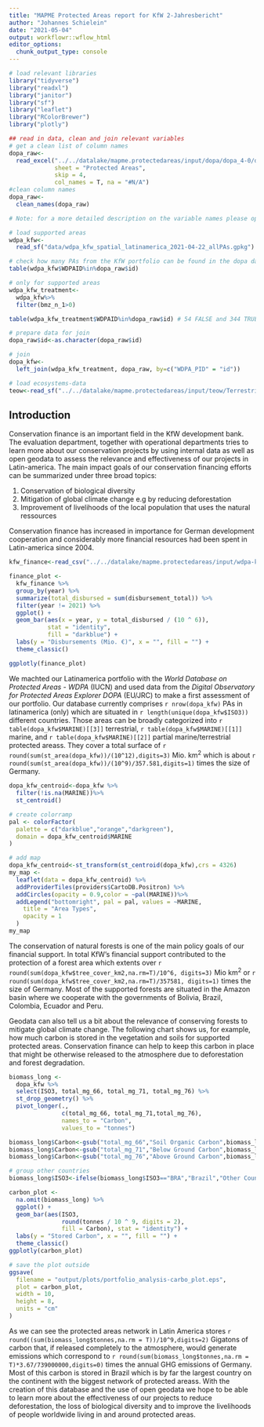 ```yaml
---
title: "MAPME Protected Areas report for KfW 2-Jahresbericht"
author: "Johannes Schielein"
date: "2021-05-04"
output: workflowr::wflow_html
editor_options:
  chunk_output_type: console
---
```


```r
# load relevant libraries
library("tidyverse")
library("readxl")
library("janitor")
library("sf")
library("leaflet")
library("RColorBrewer")
library("plotly")
```

```r
## read in data, clean and join relevant variables 
# get a clean list of column names
dopa_raw<-
  read_excel("../../datalake/mapme.protectedareas/input/dopa/dopa_4-0/dopa_v4-0.xlsx",
             sheet = "Protected Areas",
             skip = 4,
             col_names = T, na = "#N/A")
#clean column names
dopa_raw<-
  clean_names(dopa_raw)

# Note: for a more detailed description on the variable names please open the original excel sheet

# load supported areas
wdpa_kfw<-
  read_sf("data/wdpa_kfw_spatial_latinamerica_2021-04-22_allPAs.gpkg")

# check how many PAs from the KfW portfolio can be found in the dopa dataset
table(wdpa_kfw$WDPAID%in%dopa_raw$id)

# only for supported areas
wdpa_kfw_treatment<-
  wdpa_kfw%>%
  filter(bmz_n_1>0)

table(wdpa_kfw_treatment$WDPAID%in%dopa_raw$id) # 54 FALSE and 344 TRUE - 13% are not inside dopa

# prepare data for join
dopa_raw$id<-as.character(dopa_raw$id) 

# join
dopa_kfw<-
  left_join(wdpa_kfw_treatment, dopa_raw, by=c("WDPA_PID" = "id"))

# load ecosystems-data
teow<-read_sf("../../datalake/mapme.protectedareas/input/teow/Terrestrial-Ecoregions-World.gpkg")
```

## Introduction
Conservation finance is an important field in the KfW development bank. The evaluation department, together with operational departments tries to learn more about our conservation projects by using internal data as well as open geodata to assess the relevance and effectiveness of our projects in Latin-america. The main impact goals of our conservation financing efforts can be summarized under three broad topics: 

1. Conservation of biological diversity
2. Mitigation of global climate change e.g by reducing deforestation
3. Improvement of livelihoods of the local population that uses the natural ressources

Conservation finance has increased in importance for German development cooperation and considerably more financial resources had been spent in Latin-america since 2004. 

```r
kfw_finance<-read_csv("../../datalake/mapme.protectedareas/input/wdpa-kfw/data-from-internal_confidential/mapme.protectedareas_kfw-finance_complete-2021-03-17.csv")

finance_plot <-
  kfw_finance %>%
  group_by(year) %>%
  summarize(total_disbursed = sum(disbursement_total)) %>%
  filter(year != 2021) %>%
  ggplot() +
  geom_bar(aes(x = year, y = total_disbursed / (10 ^ 6)),
           stat = "identity",
           fill = "darkblue") +
  labs(y = "Disbursements (Mio. €)", x = "", fill = "") +
  theme_classic()

ggplotly(finance_plot)

```
We machted our Latinamerica portfolio with the *World Database on Protected Areas - WDPA* (IUCN) and used data from the  *Digital Observatory for Protected Areas Explorer DOPA* (EU/JRC) to make a first assessment of our portfolio. Our database currently comprises `r nrow(dopa_kfw)` PAs in latinamerica (only) which are situated in `r length(unique(dopa_kfw$ISO3))` different countries. Those areas can be broadly categorized into `r table(dopa_kfw$MARINE)[[3]]` terrestrial, `r table(dopa_kfw$MARINE)[[1]]` marine, and `r table(dopa_kfw$MARINE)[[2]]` partial marine/terrestrial protected areass. They cover a total surface of `r round(sum(st_area(dopa_kfw))/(10^12),digits=3)` Mio. km^2^ which is about `r round(sum(st_area(dopa_kfw))/(10^9)/357.581,digits=1)` times the size of Germany. 

```r
dopa_kfw_centroid<-dopa_kfw %>%
  filter(!is.na(MARINE))%>%
  st_centroid()

# create colorramp
pal <- colorFactor(
  palette = c("darkblue","orange","darkgreen"),
  domain = dopa_kfw_centroid$MARINE
)

# add map
dopa_kfw_centroid<-st_transform(st_centroid(dopa_kfw),crs = 4326)
my_map <-
  leaflet(data = dopa_kfw_centroid) %>%
  addProviderTiles(providers$CartoDB.Positron) %>%
  addCircles(opacity = 0.9,color = ~pal(MARINE))%>%
  addLegend("bottomright", pal = pal, values = ~MARINE,
    title = "Area Types",
    opacity = 1
  )
my_map

```
The conservation of natural forests is one of the main policy goals of our financial support. In total KfW's financial support contributed to the protection of a forest area which extents over `r round(sum(dopa_kfw$tree_cover_km2,na.rm=T)/10^6, digits=3)` Mio km^2^ or `r round(sum(dopa_kfw$tree_cover_km2,na.rm=T)/357581, digits=1)` times the size of Germany. Most of the supported forests are situated in the Amazon basin where we cooperate with the governments of Bolivia, Brazil, Colombia, Ecuador and Peru. 

Geodata can also tell us a bit about the relevance of conserving forests to mitigate global climate change. The following chart shows us, for example, how much carbon is stored in the vegetation and soils for supported protected areas. Conservation finance can help to keep this carbon in place that might be otherwise released to the atmosphere due to deforestation and forest degradation. 

```r
biomass_long <-
  dopa_kfw %>%
  select(ISO3, total_mg_66, total_mg_71, total_mg_76) %>%
  st_drop_geometry() %>%
  pivot_longer(.,
               c(total_mg_66, total_mg_71,total_mg_76),
               names_to = "Carbon",
               values_to = "tonnes")

biomass_long$Carbon<-gsub("total_mg_66","Soil Organic Carbon",biomass_long$Carbon)
biomass_long$Carbon<-gsub("total_mg_71","Below Ground Carbon",biomass_long$Carbon)
biomass_long$Carbon<-gsub("total_mg_76","Above Ground Carbon",biomass_long$Carbon)

# group other countries
biomass_long$ISO3<-ifelse(biomass_long$ISO3=="BRA","Brazil","Other Countries")

carbon_plot <-
  na.omit(biomass_long) %>%
  ggplot() +
  geom_bar(aes(ISO3,
               round(tonnes / 10 ^ 9, digits = 2),
               fill = Carbon), stat = "identity") +
  labs(y = "Stored Carbon", x = "", fill = "") +
  theme_classic()
ggplotly(carbon_plot)

# save the plot outside
ggsave(
  filename = "output/plots/portfolio_analysis-carbo_plot.eps",
  plot = carbon_plot,
  width = 10,
  height = 8,
  units = "cm"
)

```

As we can see the protected areas network in Latin America stores `r round((sum(biomass_long$tonnes,na.rm = T))/10^9,digits=2)` Gigatons of carbon that, if released completely to the atmosphere, would generate emissions which correspond to `r round(sum(biomass_long$tonnes,na.rm = T)*3.67/739000000,digits=0)` times the annual GHG emissions of Germany. Most of this carbon is stored in Brazil which is by far the largest country on the continent with the biggest network of protected areass. With the creation of this database and the use of open geodata we hope to be able to learn more about the effectiveness of our projects to reduce deforestation, the loss of biological diversity and to improve the livelihoods of people worldwide living in and around protected areas. 



```r

```


```r

```


```r

```


```r

```


```r

```

